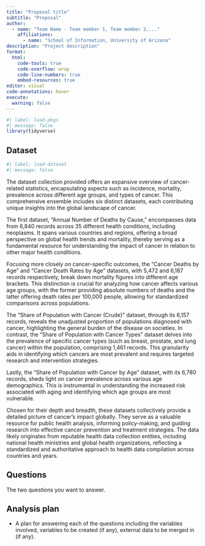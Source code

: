 ```yaml
---
title: "Proposal title"
subtitle: "Proposal"
author: 
  - name: "Team Name - Team member 1, Team member 2,..."
    affiliations:
      - name: "School of Information, University of Arizona"
description: "Project description"
format:
  html:
    code-tools: true
    code-overflow: wrap
    code-line-numbers: true
    embed-resources: true
editor: visual
code-annotations: hover
execute:
  warning: false
---
```


```r
#| label: load-pkgs
#| message: false
library(tidyverse)
```

## Dataset

```r
#| label: load-dataset
#| message: false
```

The dataset collection provided offers an expansive overview of cancer-related statistics, encapsulating aspects such as incidence, mortality, prevalence across different age groups, and types of cancer. This comprehensive ensemble includes six distinct datasets, each contributing unique insights into the global landscape of cancer.

The first dataset, "Annual Number of Deaths by Cause," encompasses data from 6,840 records across 35 different health conditions, including neoplasms. It spans various countries and regions, offering a broad perspective on global health trends and mortality, thereby serving as a fundamental resource for understanding the impact of cancer in relation to other major health conditions.

Focusing more closely on cancer-specific outcomes, the "Cancer Deaths by Age" and "Cancer Death Rates by Age" datasets, with 5,472 and 6,187 records respectively, break down mortality figures into different age brackets. This distinction is crucial for analyzing how cancer affects various age groups, with the former providing absolute numbers of deaths and the latter offering death rates per 100,000 people, allowing for standardized comparisons across populations.

The "Share of Population with Cancer (Crude)" dataset, through its 6,157 records, reveals the unadjusted proportion of populations diagnosed with cancer, highlighting the general burden of the disease on societies. In contrast, the "Share of Population with Cancer Types" dataset delves into the prevalence of specific cancer types (such as breast, prostate, and lung cancer) within the population, comprising 1,461 records. This granularity aids in identifying which cancers are most prevalent and requires targeted research and intervention strategies.

Lastly, the "Share of Population with Cancer by Age" dataset, with its 6,780 records, sheds light on cancer prevalence across various age demographics. This is instrumental in understanding the increased risk associated with aging and identifying which age groups are most vulnerable.

Chosen for their depth and breadth, these datasets collectively provide a detailed picture of cancer's impact globally. They serve as a valuable resource for public health analysis, informing policy-making, and guiding research into effective cancer prevention and treatment strategies. The data likely originates from reputable health data collection entities, including national health ministries and global health organizations, reflecting a standardized and authoritative approach to health data compilation across countries and years.

## Questions

The two questions you want to answer.

## Analysis plan

-   A plan for answering each of the questions including the variables involved, variables to be created (if any), external data to be merged in (if any).

